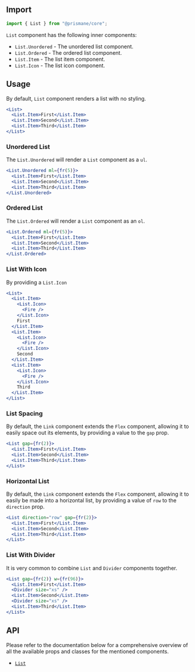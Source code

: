 ## Import

```js
import { List } from "@prismane/core";
```

`List` component has the following inner components:

- `List.Unordered` - The unordered list component.
- `List.Ordered` - The ordered list component.
- `List.Item` - The list item component.
- `List.Icon` - The list icon component.

## Usage

By default, `List` component renders a list with no styling.

```jsx
<List>
  <List.Item>First</List.Item>
  <List.Item>Second</List.Item>
  <List.Item>Third</List.Item>
</List>
```

### Unordered List

The `List.Unordered` will render a `List` component as a `ul`.

```jsx
<List.Unordered ml={fr(5)}>
  <List.Item>First</List.Item>
  <List.Item>Second</List.Item>
  <List.Item>Third</List.Item>
</List.Unordered>
```

### Ordered List

The `List.Ordered` will render a `List` component as an `ol`.

```jsx
<List.Ordered ml={fr(5)}>
  <List.Item>First</List.Item>
  <List.Item>Second</List.Item>
  <List.Item>Third</List.Item>
</List.Ordered>
```

### List With Icon

By providing a `List.Icon`

```jsx
<List>
  <List.Item>
    <List.Icon>
      <Fire />
    </List.Icon>
    First
  </List.Item>
  <List.Item>
    <List.Icon>
      <Fire />
    </List.Icon>
    Second
  </List.Item>
  <List.Item>
    <List.Icon>
      <Fire />
    </List.Icon>
    Third
  </List.Item>
</List>
```

### List Spacing

By default, the `Link` component extends the `Flex` component, allowing it to easily space out its elements, by providing a value to the `gap` prop.

```jsx
<List gap={fr(2)}>
  <List.Item>First</List.Item>
  <List.Item>Second</List.Item>
  <List.Item>Third</List.Item>
</List>
```

### Horizontal List

By default, the `Link` component extends the `Flex` component, allowing it to easily be made into a horizontal list, by providing a value of `row` to the `direction` prop.

```jsx
<List direction="row" gap={fr(2)}>
  <List.Item>First</List.Item>
  <List.Item>Second</List.Item>
  <List.Item>Third</List.Item>
</List>
```

### List With Divider

It is very common to combine `List` and `Divider` components together.

```jsx
<List gap={fr(2)} w={fr(96)}>
  <List.Item>First</List.Item>
  <Divider size="xs" />
  <List.Item>Second</List.Item>
  <Divider size="xs" />
  <List.Item>Third</List.Item>
</List>
```

## API

Please refer to the documentation below for a comprehensive overview of all the available props and classes for the mentioned components.

- [`List`](/docs/components-api/list-api)

